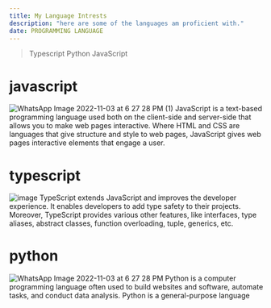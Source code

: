 ```yaml
---
title: My Language Intrests
description: "here are some of the languages am proficient with."
date: PROGRAMMING LANGUAGE 
---
```

> Typescript 
> Python
> JavaScript 

# javascript
![WhatsApp Image 2022-11-03 at 6 27 28 PM (1)](https://user-images.githubusercontent.com/102603571/199700297-eeb74baa-5f83-4290-9914-ca91d241838a.jpeg)
JavaScript is a text-based programming language used both on the client-side and server-side that allows you to make web pages interactive. Where HTML and CSS are languages that give structure and style to web pages, JavaScript gives web pages interactive elements that engage a user.
# typescript
![image](https://user-images.githubusercontent.com/102603571/200080704-7d240920-90d9-40e0-96a9-2fbf5ee3b3a3.png)
TypeScript extends JavaScript and improves the developer experience. It enables developers to add type safety to their projects. Moreover, TypeScript provides various other features, like interfaces, type aliases, abstract classes, function overloading, tuple, generics, etc.
# python
![WhatsApp Image 2022-11-03 at 6 27 28 PM](https://user-images.githubusercontent.com/102603571/199701033-66ec7a27-6968-4287-afe5-56ff2b085cde.jpeg)
Python is a computer programming language often used to build websites and software, automate tasks, and conduct data analysis. Python is a general-purpose language


<div data-tf-widget="pDcfTsnt" data-tf-opacity="100" data-tf-chat data-tf-medium="snippet" style="width:100%;height:400px;"></div><script src="//embed.typeform.com/next/embed.js"></script>

